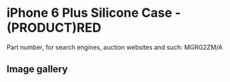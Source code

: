 # iPhone 6 Plus Silicone Case - (PRODUCT)RED

Part number, for search engines, auction websites and such: MGRG2ZM/A

## Image gallery

<div style={{ width: "768px" }}>
  <GalleryComponent
    images={[
      {
        original: "/everysource/MGRG2",
        thumbnail: "/everypreview/MGRG2",
      },
      {
        original: "/everysource/MGRG2_AV1_GOLD",
        thumbnail: "/everypreview/MGRG2_AV1_GOLD",
      },
      {
        original: "/everysource/MGRG2_AV1_SILVER",
        thumbnail: "/everypreview/MGRG2_AV1_SILVER",
      },
      {
        original: "/everysource/MGRG2_AV1_SPACE_GRAY",
        thumbnail: "/everypreview/MGRG2_AV1_SPACE_GRAY",
      },
      {
        original: "/everysource/MGRG2_AV2",
        thumbnail: "/everypreview/MGRG2_AV2",
      },
      {
        original: "/everysource/MGRG2_AV3",
        thumbnail: "/everypreview/MGRG2_AV3",
      },
      {
        original: "/everysource/MGRG2_AV4",
        thumbnail: "/everypreview/MGRG2_AV4",
      },
      {
        original: "/everysource/MGRG2_AV5",
        thumbnail: "/everypreview/MGRG2_AV5",
      }
    ]}
  />
</div>